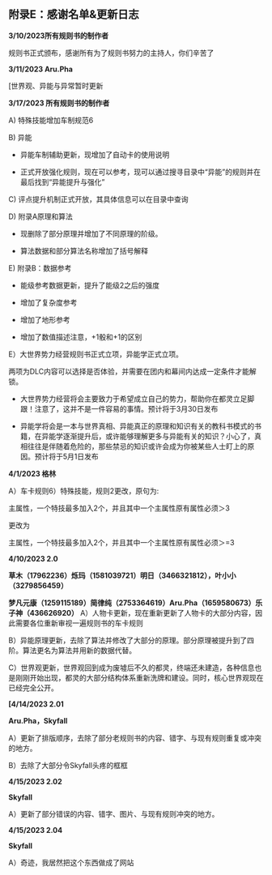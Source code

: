 
## 附录E：感谢名单&更新日志

**3/10/2023所有规则书的制作者**

规则书正式颁布，感谢所有为了规则书努力的主持人，你们辛苦了

**3/11/2023 Aru.Pha**

[世界观、异能与异常暂时更新

**3/17/2023 所有规则书的制作者**

A) 特殊技能增加车制规范6

B) 异能

- 异能车制辅助更新，现增加了自动卡的使用说明

- 正式开放强化规则，现在可以参考，现可以通过搜寻目录中“异能”的规则并在最后找到“异能提升与强化”

C) 评点提升机制正式开放，其具体信息可以在目录中查询

D) 附录A原理和算法

- 现删除了部分原理并增加了不同原理的阶级。

- 算法数据和部分算法名称增加了括号解释

E) 附录B：数据参考

- 能级参考数据更新，提升了能级2之后的强度

- 增加了复杂度参考

- 增加了地形参考

- 增加了数值描述注意，+1骰和+1的区别

E）大世界势力经营规则书正式立项，异能学正式立项。

两项为DLC内容可以选择是否体验，并需要在团内和幕间内达成一定条件才能解锁。

- 大世界势力经营将会主要致力于希望成立自己的势力，帮助你在都灵立足脚跟！注意了，这并不是一件容易的事情。预计将于3月30日发布

- 异能学将会是一本与世界真相、异能真正的原理和知识有关的教科书模式的书籍，在异能学逐渐提升后，或许能够理解更多与异能有关的知识？小心了，真相往往是伴随着危险的，那些禁忌的知识或许会成为你被某些人士盯上的原因。预计将于5月1日发布


**4/1/2023 格林**

A）车卡规则6）特殊技能，规则2更改，原句为:

主属性，一个特技最多加入2个，并且其中一个主属性原有属性必须＞3

更改为

主属性，一个特技最多加入2个，并且其中一个主属性原有属性必须＞=3

**4/10/2023 2.0**

**草木（17962236）烁玛（1581039721）明日（3466321812），叶小小（3279856459）**

 **梦凡元康（1259115189）简律纯（2753364619）Aru.Pha（1659580673）乐子神（436626920）** A）人物卡更新，现在重新更新了人物卡的大部分内容，因此需要各位重新审视一遍规则书的车卡规则

B）异能原理更新，去除了算法并修改了大部分的原理。部分原理被提升到了四阶。算法更名为算法并用新的数据代替。

C）世界观更新，世界观回到成为废墟后不久的都灵，终端还未建造，各种信息也是刚刚开始出现，都灵的大部分结构体系重新洗牌和建设。同时，核心世界观现在已经完全公开。

**[4/14/2023 2.01**

**Aru.Pha，Skyfall**

A）更新了排版顺序，去除了部分老规则书的内容、错字、与现有规则重复或冲突的地方。

B）去除了大部分令Skyfall头疼的框框

**4/15/2023 2.02**

**Skyfall**

A）更新了部分错误的内容、错字、图片、与现有规则冲突的地方。

**4/15/2023 2.04**

**Skyfall**

A）奇迹，我居然把这个东西做成了网站